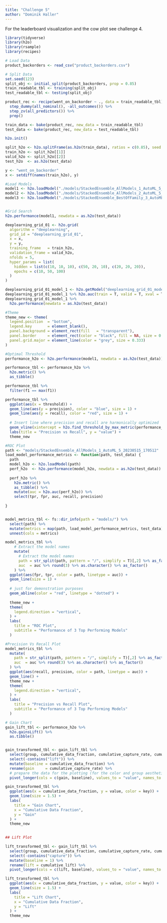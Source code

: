 ```yaml
---
title: "Challenge 5"
author: "Dominik Haller"
---
```

For the leaderboard visualization and the cow plot see challenge 4.
```r
library(tidyverse)
library(h2o)
library(rsample)
library(recipes)

# Load Data
product_backorders <- read_csv("product_backorders.csv")

# Split Data
set.seed(123)
split_obj <- initial_split(product_backorders, prop = 0.85)
train_readable_tbl <- training(split_obj)
test_readable_tbl <- testing(split_obj)

product_rec <- recipe(went_on_backorder ~ ., data = train_readable_tbl) %>% 
  step_dummy(all_nominal(), -all_outcomes()) %>% 
  step_zv(all_predictors()) %>% 
  prep()

train_data <- bake(product_rec, new_data = train_readable_tbl)
test_data <- bake(product_rec, new_data = test_readable_tbl)

h2o.init()

split_h2o <- h2o.splitFrame(as.h2o(train_data), ratios = c(0.85), seed = 1234)
train_h2o <- split_h2o[[1]]
valid_h2o <- split_h2o[[2]]
test_h2o  <- as.h2o(test_data)

y <- "went_on_backorder"
x <- setdiff(names(train_h2o), y)

#Load Models
model1 <- h2o.loadModel("./models/StackedEnsemble_AllModels_1_AutoML_5_20230515_170512")
model2 <- h2o.loadModel("./models/StackedEnsemble_AllModels_2_AutoML_5_20230515_170512")
model3 <- h2o.loadModel("./models/StackedEnsemble_BestOfFamily_3_AutoML_5_20230515_170512")


#Grid Search
h2o.performance(model1, newdata = as.h2o(test_data))

deeplearning_grid_01 <- h2o.grid(
  algorithm = "deeplearning",
  grid_id = "deeplearning_grid_01",
  x = x,
  y = y,
  training_frame   = train_h2o,
  validation_frame = valid_h2o,
  nfolds = 5,
  hyper_params = list(
    hidden = list(c(10, 10, 10), c(50, 20, 10), c(20, 20, 20)),
    epochs = c(10, 50, 100)
  )
)

deeplearning_grid_01_model_1 <- h2o.getModel("deeplearning_grid_01_model_1")
deeplearning_grid_01_model_1 %>% h2o.auc(train = T, valid = T, xval = T)
deeplearning_grid_01_model_1 %>%
  h2o.performance(newdata = as.h2o(test_data))

#Theme
theme_new <- theme(
  legend.position  = "bottom",
  legend.key       = element_blank(),
  panel.background = element_rect(fill   = "transparent"),
  panel.border     = element_rect(color = "black", fill = NA, size = 0.5),
  panel.grid.major = element_line(color = "grey", size = 0.333)
) 

#Optimal Threshold
performance_h2o <- h2o.performance(model1, newdata = as.h2o(test_data))

performance_tbl <- performance_h2o %>%
  h2o.metric() %>%
  as_tibble() 

performance_tbl %>%
  filter(f1 == max(f1))

performance_tbl %>%
  ggplot(aes(x = threshold)) +
  geom_line(aes(y = precision), color = "blue", size = 1) +
  geom_line(aes(y = recall), color = "red", size = 1) +
  
  # Insert line where precision and recall are harmonically optimized
  geom_vline(xintercept = h2o.find_threshold_by_max_metric(performance_h2o, "f1")) +
  labs(title = "Precision vs Recall", y = "value") +
  theme_new

#ROC Plot
path <- "models/StackedEnsemble_AllModels_1_AutoML_5_20230515_170512"
load_model_performance_metrics <- function(path, test_data) {
  path
  model_h2o <- h2o.loadModel(path)
  perf_h2o  <- h2o.performance(model_h2o, newdata = as.h2o(test_data)) 
  
  perf_h2o %>%
    h2o.metric() %>%
    as_tibble() %>%
    mutate(auc = h2o.auc(perf_h2o)) %>%
    select(tpr, fpr, auc, recall, precision)
  
}


model_metrics_tbl <- fs::dir_info(path = "models/") %>%
  select(path) %>%
  mutate(metrics = map(path, load_model_performance_metrics, test_data)) %>%
  unnest(cols = metrics)

model_metrics_tbl %>%
    # Extract the model names
    mutate(
      # Extract the model names
      path = str_split(path, pattern = "/", simplify = T)[,2] %>% as_factor(),
      auc  = auc %>% round(3) %>% as.character() %>% as_factor()
    ) %>%
  ggplot(aes(fpr, tpr, color = path, linetype = auc)) +
  geom_line(size = 1) +
  
  # just for demonstration purposes
  geom_abline(color = "red", linetype = "dotted") +
  
  theme_new +
  theme(
    legend.direction = "vertical",
  ) +
  labs(
    title = "ROC Plot",
    subtitle = "Performance of 3 Top Performing Models"
  )

#Precision Vs Recall Plot
model_metrics_tbl %>%
  mutate(
    path = str_split(path, pattern = "/", simplify = T)[,2] %>% as_factor(),
    auc  = auc %>% round(3) %>% as.character() %>% as_factor()
  ) %>%
  ggplot(aes(recall, precision, color = path, linetype = auc)) +
  geom_line() +
  theme_new + 
  theme(
    legend.direction = "vertical",
  ) +
  labs(
    title = "Precision vs Recall Plot",
    subtitle = "Performance of 3 Top Performing Models"
  )

# Gain Chart
gain_lift_tbl <- performance_h2o %>%
  h2o.gainsLift() %>%
  as.tibble()


gain_transformed_tbl <- gain_lift_tbl %>% 
  select(group, cumulative_data_fraction, cumulative_capture_rate, cumulative_lift) %>%
  select(-contains("lift")) %>%
  mutate(baseline = cumulative_data_fraction) %>%
  rename(gain     = cumulative_capture_rate) %>%
  # prepare the data for the plotting (for the color and group aesthetics)
  pivot_longer(cols = c(gain, baseline), values_to = "value", names_to = "key")

gain_transformed_tbl %>%
  ggplot(aes(x = cumulative_data_fraction, y = value, color = key)) +
  geom_line(size = 1.5) +
  labs(
    title = "Gain Chart",
    x = "Cumulative Data Fraction",
    y = "Gain"
  ) +
  theme_new
  

## Lift Plot

lift_transformed_tbl <- gain_lift_tbl %>% 
  select(group, cumulative_data_fraction, cumulative_capture_rate, cumulative_lift) %>%
  select(-contains("capture")) %>%
  mutate(baseline = 1) %>%
  rename(lift = cumulative_lift) %>%
  pivot_longer(cols = c(lift, baseline), values_to = "value", names_to = "key")

lift_transformed_tbl %>%
  ggplot(aes(x = cumulative_data_fraction, y = value, color = key)) +
  geom_line(size = 1.5) +
  labs(
    title = "Lift Chart",
    x = "Cumulative Data Fraction",
    y = "Lift"
  ) +
  theme_new
```